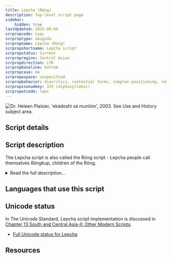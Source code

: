 ```yaml
---
title: Lepcha (Róng)
description: Top-level script page
sidebar:
    hidden: true
lastUpdated: 2025-09-04
scrpropcode: Lepc
scrproptype: abugida
scrpropname: Lepcha (Róng)
scrpropshortname: Lepcha script
scrpropstatus: Current
scrpropregion: Central Asian
scrpropdirection: LTR
scrpropbaseline: bottom
scrpropcase: no
scrpropwspace: unspecified
scrpropbehavior: diacritics, contextual forms, complex positioning, reordering, required ligatures
scrpropisonumkey: 335 (alphasyllabic)
scrpropotcode: lepc
---
```



![](../images/lepc-sample.png "Dr. Heleen Plaisier, 'ekádoshi sá munlóm', 2003. See Use and History subject area.")

## Script details

<ScriptDetails />

## Script description

The Lepcha script is also called the Róng script - Lepcha people call themselves _Róngkup_, children of the Róng.

<details>
<summary>Read the full description...</summary>It is used for writing the Lepcha language, a Tibeto-Burman language spoken by about 52,800 people in India, Nepal and Bhutan. The script is derived from Tibetan writing, probably motivated by Buddhist missionary activity in the 1700s. Early manuscripts were written in vertical columns but later and current texts are written horizontally.  Many letters, when rotated back to their previous vertical position, closely resemble their Tibetan counterparts.

The script comprises twenty-nine basic CV letters, called 'mother letters', where V is [a], and nine vowel diacritics, called 'child letters', which are used to represent post-consonantal vowels other than [a]. There are also three letters which have been added since the late 1990s for representing the retroflex consonants [ʈ], [ʈ<sup>h</sup>], [ɖ]; these letters are used only in Sikkim, India. Elsewhere these sounds are written with the _kra_, _hra_ and _gra_ ligatures modified by _nukta_ - a dot written below the letter. Any consonant can be used at the start of a syllable, and any vowel at the end, but only [k], [t], [n], [p], [m], [r], [l] can be used at the end. Final forms exist for representing these seven sounds syllable-finally; these are diacritics written above the base letter. Syllable-initial vowels are written with a vowel-carrier which represents [a] when unmarked, or any of the other nine vowels when marked with the appropriate diacritic.

Three consonants can be used medially, _r_, _y_ and _l_. Clusters containing medial [r] or [y] are written with special ligating forms which attach to the base letter. Ligating forms of _r_ and _y_ can also combine to produce a post-consonantal _-rya_ ligature. Clusters with medial [l] are written using a set of seven letters representing [kla], [gla], [pla], [fla], [bla], [mla], [hla]. These letters cannot be decomposed into individual C+l parts.

Two other non-alphabetic signs are used as well as _nukta_. Letters modified with _nukta_ are called _nuktated_. The sign called _nyindo_ is written to the left of the mother letter to indicate a final velar nasal when no specific vowel is written. So _s_ + _nyindo_ = [saŋ]. Where a different vowel is intended, the _lakang_ sign is used together with the appropriate vowel diacritic.

Lepcha writing uses script-specific digits from 0-9, and, when copying traditional texts, five punctuation marks. In modern texts, Latin punctuation is normally used, together with the Tibetan _tsheg_ symbol.
</details>

## Languages that use this script

<WsList script='Lepc' wsMax='5' />

## Unicode status

In The Unicode Standard, Lepcha script implementation is discussed in [Chapter 13 South and Central Asia-II: Other Modern Scripts](http://www.unicode.org/versions/latest/ch13.pdf).

- [Full Unicode status for Lepcha](/scrlang/unicode/lepc-unicode)



## Resources

<ScriptResources detailSummary='seemore' />

